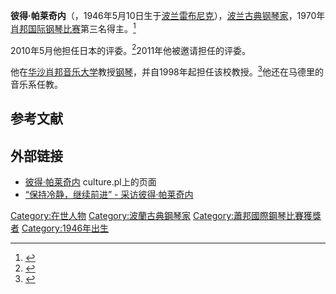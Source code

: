{{Infobox musical artist <!-- See Wikipedia:WikiProject_Musicians -->
| name             = 彼得·帕莱奇内
| image              = JKRUK 20090706 PIOTR PALECZNY BUSKO FESTIWAL IMG 8269.jpg
| caption         = 彼得·帕莱奇内，布斯科兹德鲁伊，波兰，2009年7月5日
| background       = non_vocal_instrumentalist
| birth_name       = 彼得·帕莱奇内
| alias            =
| birth_date       = {{birth date and age|1946|5|10}}
| birth_place      = [[波兰|波兰]][[雷布尼克|雷布尼克]]
| death_date       = 
| instrument       = [[钢琴|钢琴]]
| genre            = [[古典音乐|古典音乐]]
| occupation       = [[音乐家|音乐家]]，[[钢琴家|古典钢琴家]]，[[教师|教师]]
| years_active     = 
| label            = 
| associated_acts  = [[蕭邦音樂大學|华沙肖邦音乐大学]]
| website              = [http://www.chopin.edu.pl/en 华沙肖邦音乐大学官网] 
}}

'''彼得·帕莱奇内'''（{{lang-pl|Piotr Paleczny}}，1946年5月10日生于[[波兰|波兰]][[雷布尼克|雷布尼克]]），[[波兰|波兰]][[钢琴家|古典钢琴家]]，1970年[[肖邦国际钢琴比赛|肖邦国际钢琴比赛]]第三名得主。<ref>{{cite web|url=http://www.culture.pl/web/english/resources-music-full-page/-/eo_event_asset_publisher/eAN5/content/the-fryderyk-chopin-international-piano-competition|title=''Paleczny Winner of the Third Prize in 1970''|publisher=culture.pl|accessdate=2010-11-22|archive-url=https://web.archive.org/web/20120926045642/http://www.culture.pl/web/english/resources-music-full-page/-/eo_event_asset_publisher/eAN5/content/the-fryderyk-chopin-international-piano-competition|archive-date=2012-09-26}}</ref>

2010年5月他担任日本{{tsl|en|Sendai International Music Competition|仙台国际音乐比赛}}的评委。<ref>{{cite web|url=http://www.simc.jp/2010/jury/index_e.html|title=''The Jury of The Sendai International Music Competition 2010''|publisher=simc.jp|accessdate=2010-11-22|archive-date=2011-07-20|archive-url=https://web.archive.org/web/20110720001724/http://www.simc.jp/2010/jury/index_e.html|dead-url=no}}</ref>2011年他被邀请担任{{tsl|es|Prix AmadéO de piano|阿马德奥钢琴大赛}}的评委。

他在[[蕭邦音樂大學|华沙肖邦音乐大学]]教授[[钢琴|钢琴]]，并自1998年起担任该校教授。<ref>{{cite web|url=http://www.chopin.edu.pl/en/people/piotr-paleczny|title=''Paleczny Teaching at the Fryderyk Chopin University of Music''|publisher=chopin.edu.pl|accessdate=2010-11-22|archive-date=2018-09-19|archive-url=https://web.archive.org/web/20180919133325/http://www.chopin.edu.pl/en/people/piotr-paleczny/}}</ref>他还在马德里的{{tsl|en|Alfonso X El Sabio University|阿方索十世萨比奥大学}}音乐系任教。

== 参考文献 ==
{{reflist}}

== 外部链接 ==
*[http://www.culture.pl/web/english/resources-music-full-page/-/eo_event_asset_publisher/eAN5/content/piotr-paleczny 彼得·帕莱奇内] {{Wayback|url=http://www.culture.pl/web/english/resources-music-full-page/-/eo_event_asset_publisher/eAN5/content/piotr-paleczny |date=20120610014250 }} culture.pl上的页面
*[http://www.culture.pl/web/english/resources-music-full-page/-/eo_event_asset_publisher/eAN5/content/keep-calm-and-carry-on-interview-with-piotr-paleczny “保持冷静，继续前进” - 采访彼得·帕莱奇内]

{{Authority control}}
{{DEFAULTSORT:Paleczny, Piotr}}
[[Category:在世人物|Category:在世人物]]
[[Category:波蘭古典鋼琴家|Category:波蘭古典鋼琴家]]
[[Category:蕭邦國際鋼琴比賽獲獎者|Category:蕭邦國際鋼琴比賽獲獎者]]
[[Category:1946年出生|Category:1946年出生]]

{{Musician-stub}}